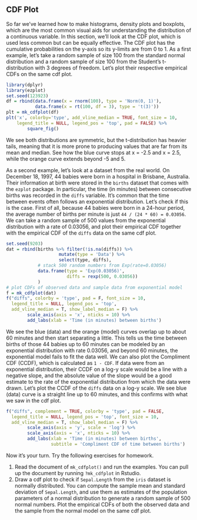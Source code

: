 ## CDF Plot

So far we've learned how to make histograms, density plots and boxplots, which are the most common visual aids for understanding the distribution of a continuous variable. In this section, we'll look at the CDF plot, which is used less common but can be equally effective. The CDF plot has the cumulative probabilities on the y-axis so its y-limits are from 0 to 1. As a first example, let's take a random sample of size 100 from the standard normal distribution and a random sample of size 100 from the Student's t-distribution with 3 degrees of freedom. Let's plot their respective empirical CDFs on the same cdf plot. 

```r
library(dplyr)
library(ezplot)
set.seed(123923)
df = rbind(data.frame(x = rnorm(100), type = 'Norm(0, 1)'),
           data.frame(x = rt(100, df = 3), type = 't(3)'))
plt = mk_cdfplot(df)
plt('x', colorby='type', add_vline_median = TRUE, font_size = 10, 
    legend_title = NULL, legend_pos = 'top', pad = FALSE) %>% 
        square_fig()
```

We see both distributions are symmetric, but the t-distribution has heavier tails, meaning that it is more prone to producing values that are far from its mean and median. See how the blue curve stops at x = -2.5 and x = 2.5, while the orange curve extends beyond -5 and 5. 

As a second example, let's look at a dataset from the real world. On December 18, 1997, 44 babies were born in a hospital in Brisbane, Australia. Their information at birth were stored in the `births` dataset that comes with the `ezplot` package. In particular, the time (in minutes) between consecutive births was recorded in the `diffs` variable. It's common that the time between events often follows an exponential distribution. Let's check if this is the case. First of all, because 44 babies were born in a 24-hour period, the average number of births per minute is just `44 / (24 * 60) = 0.03056`. We can take a random sample of 500 values from the exponential distribution with a rate of 0.03056, and plot their empirical CDF together with the empirical CDF of the `diffs` data on the same cdf plot. 

```r
set.seed(9203)
dat = rbind(births %>% filter(!is.na(diffs)) %>% 
                    mutate(type = 'Data') %>%
                    select(type, diffs),
            # stack 500 random numbers from Exp(rate=0.03056)
            data.frame(type = 'Exp(0.03056)', 
                       diffs = rexp(500, 0.03056))
            )
# plot CDFs of observed data and sample data from exponential model
f = mk_cdfplot(dat)
f("diffs", colorby = 'type', pad = F, font_size = 10, 
  legend_title = NULL, legend_pos = 'top',
  add_vline_median = T, show_label_median = F) %>%
        scale_axis(axis = 'x', nticks = 10) %>%
        add_labs(xlab = 'Time (in minutes) between births')
```

We see the blue (data) and the orange (model) curves overlap up to about 60 minutes and then start separating a little. This tells us the time between births of those 44 babies up to 60 minutes can be modeled by an exponential distribution with rate 0.03056, and beyond 60 minutes, the exponential model fails to fit the data well. We can also plot the Compliment CDF (CCDF), which is calculated as `1 - CDF`. If data were from an exponential distribution, their CCDF on a log-y scale would be a line with a negative slope, and the absolute value of the slope would be a good estimate to the rate of the exponential distribution from which the data were drawn. Let's plot the CCDF of the `diffs` data on a log-y scale. We see blue (data) curve is a straight line up to 60 minutes, and this confirms with what we saw in the cdf plot. 

```r
f("diffs", complement = TRUE, colorby = 'type', pad = FALSE, 
  legend_title = NULL, legend_pos = 'top', font_size = 10, 
  add_vline_median = T, show_label_median = F) %>%
        scale_axis(axis = 'y', scale = 'log') %>%
        scale_axis(axis = 'x', nticks = 10) %>%
        add_labs(xlab = 'Time (in minutes) between births',
                 subtitle = 'Compliment CDF of time between births')
```

Now it's your turn. Try the following exercises for homework.

1. Read the document of `mk_cdfplot()` and run the examples. You can pull up the document by running `?mk_cdfplot` in Rstudio. 
2. Draw a cdf plot to check if `Sepal.Length` from the `iris` dataset is normally distributed. You can compute the sample mean and standard deviation of `Sepal.Length`, and use them as estimates of the population parameters of a normal distribution to generate a random sample of 500 normal numbers. Plot the empirical CDFs of both the observed data and the sample from the normal model on the same cdf plot.

